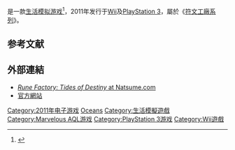 {{多個問題|
{{expand japanese|time=2013-06-20T09:12:55+00:00}}

{{expert|subject=遊戲}}
}}
{{NoteTA
| G1=Games
}}

{{vgname|符文工廠 藍海奇緣|ja=ルーンファクトリー オーシャンズ|na=Rune Factory: Tides of Destiny|eu=Rune Factory: Oceans}}是一款[[生活模拟游戏|生活模拟游戏]]<ref>{{cite web |author1=KEN |title=模擬生活遊戲《符文工廠 藍海奇緣》登場角色介紹影片釋出 |url=https://gnn.gamer.com.tw/detail.php?sn=50365 |website=巴哈姆特電玩資訊站 |publisher=旺普網路資訊股份有限公司 |accessdate=2020-01-18 |date=2011-01-19}}</ref>，2011年发行于[[Wii|Wii]]及[[PlayStation_3|PlayStation 3]]，屬於《[[符文工廠系列|符文工廠系列]]》。

== 参考文献 ==
{{Reflist}}

== 外部連結 ==
* [http://www.natsume.com/current_game/games/RuneFactoryWii/index.html ''Rune Factory: Tides of Destiny'' at Natsume.com] {{Wayback|url=http://www.natsume.com/current_game/games/RuneFactoryWii/index.html |date=20210304211843 }}{{en icon}}
* [http://www.mmv.co.jp/special/game/runeoceans/ 官方網站] {{Wayback|url=http://www.mmv.co.jp/special/game/runeoceans/ |date=20110825124832 }}{{jp icon}}

{{符文工廠系列}}

{{DEFAULTSORT:Rune Factory Oceans}}
[[Category:2011年电子游戏|Category:2011年电子游戏]]
[[Category:符文工厂系列|Oceans]]
[[Category:生活模擬遊戲|Category:生活模擬遊戲]]
[[Category:Marvelous_AQL游戏|Category:Marvelous AQL游戏]]
[[Category:PlayStation_3游戏|Category:PlayStation 3游戏]]
[[Category:Wii遊戲|Category:Wii遊戲]]

{{simulation-videogame-stub}}